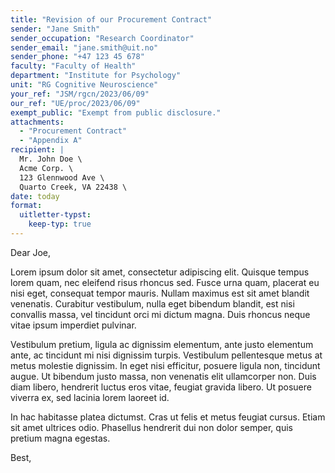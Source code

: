 ```yaml
---
title: "Revision of our Procurement Contract"
sender: "Jane Smith"
sender_occupation: "Research Coordinator"
sender_email: "jane.smith@uit.no"
sender_phone: "+47 123 45 678"
faculty: "Faculty of Health"
department: "Institute for Psychology"
unit: "RG Cognitive Neuroscience"
your_ref: "JSM/rgcn/2023/06/09"
our_ref: "UE/proc/2023/06/09"
exempt_public: "Exempt from public disclosure."
attachments:
  - "Procurement Contract"
  - "Appendix A"
recipient: |
  Mr. John Doe \
  Acme Corp. \
  123 Glennwood Ave \
  Quarto Creek, VA 22438 \
date: today
format:
  uitletter-typst:
    keep-typ: true
---
```


Dear Joe, 

Lorem ipsum dolor sit amet, consectetur adipiscing elit. Quisque tempus lorem quam, nec eleifend risus rhoncus sed. Fusce urna quam, placerat eu nisi eget, consequat tempor mauris. Nullam maximus est sit amet blandit venenatis. Curabitur vestibulum, nulla eget bibendum blandit, est nisi convallis massa, vel tincidunt orci mi dictum magna. Duis rhoncus neque vitae ipsum imperdiet pulvinar. 

Vestibulum pretium, ligula ac dignissim elementum, ante justo elementum ante, ac tincidunt mi nisi dignissim turpis. Vestibulum pellentesque metus at metus molestie dignissim. In eget nisi efficitur, posuere ligula non, tincidunt augue. Ut bibendum justo massa, non venenatis elit ullamcorper non. Duis diam libero, hendrerit luctus eros vitae, feugiat gravida libero. Ut posuere viverra ex, sed lacinia lorem laoreet id. 

In hac habitasse platea dictumst. Cras ut felis et metus feugiat cursus. Etiam sit amet ultrices odio. Phasellus hendrerit dui non dolor semper, quis pretium magna egestas.

Best,



